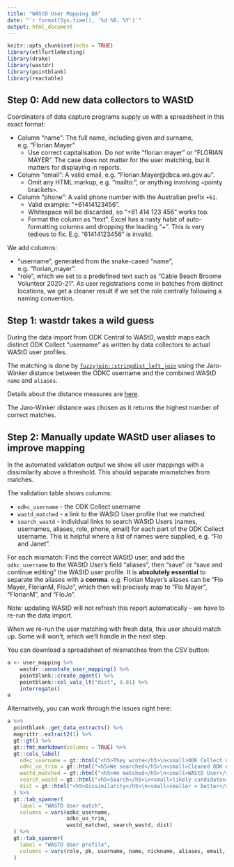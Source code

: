 ```yaml
---
title: "WAStD User Mapping QA"
date: "`r format(Sys.time(), '%d %B, %Y')`"
output: html_document
---
```

<style type="text/css">
.main-container {
  max-width: 100%;
  margin-left: auto;
  margin-right: auto;
}
</style>
```r
knitr::opts_chunk$set(echo = TRUE)
library(etlTurtleNesting)
library(drake)
library(wastdr)
library(pointblank)
library(reactable)
```

## Step 0: Add new data collectors to WAStD
Coordinators of data capture programs supply us with a spreadsheet in this exact format:

* Column "name": The full name, including given and surname, e.g. "Florian Mayer"
  * Use correct capitalisation. Do not write "florian mayer" or "FLORIAN MAYER".
    The case does not matter for the user matching, but it matters for displaying
    in reports.
* Column "email": A valid email, e.g. "Florian.Mayer@dbca.wa.gov.au". 
  * Omit any HTML markup, e.g. "mailto:", or anything involving `<`pointy brackets`>`.
* Column "phone": A valid phone number with the Australian prefix `+61`.
  * Valid example: "+61414123456".
  * Whitespace will be discarded, so "+61 414 123 456" works too.
  * Format the column as "text". Excel has a nasty habit of auto-formatting
    columns and dropping the leading "+". This is very tedious to fix.
    E.g. "61414123456" is invalid.

We add columns:

* "username", generated from the snake-cased "name", e.g. "florian_mayer".
* "role", which we set to a predefined text such as "Cable Beach Broome Volunteer 2020-21".
  As user registrations come in batches from distinct locations, we get a cleaner
  result if we set the role centrally following a naming convention.

## Step 1: wastdr takes a wild guess
During the data import from ODK Central to WAStD, wastdr maps each distinct 
ODK Collect "username" as written by data collectors to actual WAStD user profiles.

The matching is done by 
[`fuzzyjoin::stringdist_left_join`](http://varianceexplained.org/fuzzyjoin/reference/stringdist_join.html) using the Jaro-Winker distance between the ODKC username and the combined WAStD `name` and `aliases`. 

Details about the distance measures are [here](http://finzi.psych.upenn.edu/library/stringdist/html/stringdist-metrics.html).

The Jaro-Winker distance was chosen as it returns the highest number of correct matches.

## Step 2: Manually update WAStD user aliases to improve mapping
In the automated validation output we show all user mappings with a dissimilarity
above a threshold. This should separate mismatches from matches.

The validation table shows columns:

* `odkc_username` - the ODK Collect username
* `wastd_matched` - a link to the WAStD User profile that we matched
* `search_wastd` - individual links to search WAStD Users (names, usernames, 
  aliases, role, phone, email) for each part of the ODK Collect username.
  This is helpful where a list of names were supplied, e.g. "Flo and Janet".
  
For each mismatch:
Find the correct WAStD user, and add the `odkc_username` to the WAStD User's field
"aliases", then "save" or "save and continue editing" the WAStD user profile.
It is **absolutely essential** to separate the aliases with a **comma**.
e.g. Florian Mayer's aliases can be "Flo Mayer, FlorianM, FloJo", which then will
precisely map to "Flo Mayer", "FlorianM", and "FloJo".

Note: updating WAStD will not refresh this report automatically - we have to re-run
the data import.

When we re-run the user matching with fresh data, this user should match up. 
Some will won't, which we'll handle in the next step.

You can download a spreadsheet of mismatches from the CSV button:

```r
a <- user_mapping %>%
    wastdr::annotate_user_mapping() %>% 
    pointblank::create_agent() %>%
    pointblank::col_vals_lt("dist", 0.01) %>%
    interrogate()
a
```


Alternatively, you can work through the issues right here:

```r
a %>%
  pointblank::get_data_extracts() %>%
  magrittr::extract2(1) %>%
  gt::gt() %>%
  gt::fmt_markdown(columns = TRUE) %>% 
  gt::cols_label(
    odkc_username = gt::html("<h5>They wrote</h5>\n<small>ODK Collect username</small>"),
    odkc_un_trim = gt::html("<h5>We searched</h5>\n<small>Cleaned ODK name</small>"),
    wastd_matched = gt::html("<h5>We matched</h5>\n<small>WAStD User</small>"),
    search_wastd = gt::html("<h5>Search</h5>\n<small>likely candidates</small>"),
    dist = gt::html("<h5>Dissimilarity</h5>\n<small>smaller = better</small>")
  ) %>% 
  gt::tab_spanner(
    label = "WASTD User match",
    columns = vars(odkc_username, 
                   odkc_un_trim,
                   wastd_matched, search_wastd, dist)
  ) %>% 
  gt::tab_spanner(
    label = "WASTD User profile",
    columns = vars(role, pk, username, name, nickname, aliases, email, phone)
  )
```

